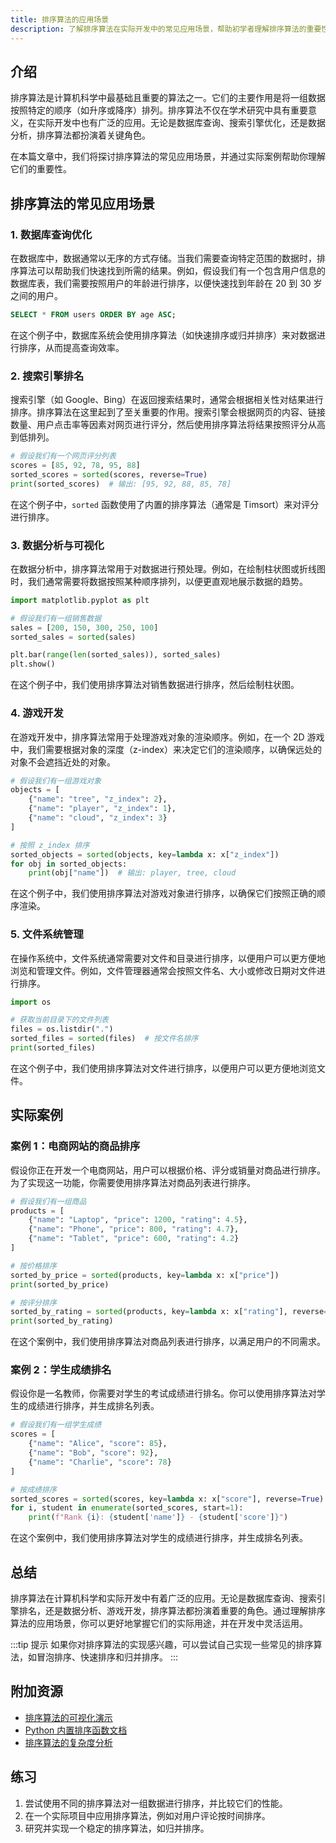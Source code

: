 ```yaml
---
title: 排序算法的应用场景
description: 了解排序算法在实际开发中的常见应用场景，帮助初学者理解排序算法的重要性。
---
```


## 介绍

排序算法是计算机科学中最基础且重要的算法之一。它们的主要作用是将一组数据按照特定的顺序（如升序或降序）排列。排序算法不仅在学术研究中具有重要意义，在实际开发中也有广泛的应用。无论是数据库查询、搜索引擎优化，还是数据分析，排序算法都扮演着关键角色。

在本篇文章中，我们将探讨排序算法的常见应用场景，并通过实际案例帮助你理解它们的重要性。

## 排序算法的常见应用场景

### 1. 数据库查询优化

在数据库中，数据通常以无序的方式存储。当我们需要查询特定范围的数据时，排序算法可以帮助我们快速找到所需的结果。例如，假设我们有一个包含用户信息的数据库表，我们需要按照用户的年龄进行排序，以便快速找到年龄在 20 到 30 岁之间的用户。

```sql
SELECT * FROM users ORDER BY age ASC;
```

在这个例子中，数据库系统会使用排序算法（如快速排序或归并排序）来对数据进行排序，从而提高查询效率。

### 2. 搜索引擎排名

搜索引擎（如 Google、Bing）在返回搜索结果时，通常会根据相关性对结果进行排序。排序算法在这里起到了至关重要的作用。搜索引擎会根据网页的内容、链接数量、用户点击率等因素对网页进行评分，然后使用排序算法将结果按照评分从高到低排列。

```python
# 假设我们有一个网页评分列表
scores = [85, 92, 78, 95, 88]
sorted_scores = sorted(scores, reverse=True)
print(sorted_scores)  # 输出: [95, 92, 88, 85, 78]
```

在这个例子中，`sorted` 函数使用了内置的排序算法（通常是 Timsort）来对评分进行排序。

### 3. 数据分析与可视化

在数据分析中，排序算法常用于对数据进行预处理。例如，在绘制柱状图或折线图时，我们通常需要将数据按照某种顺序排列，以便更直观地展示数据的趋势。

```python
import matplotlib.pyplot as plt

# 假设我们有一组销售数据
sales = [200, 150, 300, 250, 100]
sorted_sales = sorted(sales)

plt.bar(range(len(sorted_sales)), sorted_sales)
plt.show()
```

在这个例子中，我们使用排序算法对销售数据进行排序，然后绘制柱状图。

### 4. 游戏开发

在游戏开发中，排序算法常用于处理游戏对象的渲染顺序。例如，在一个 2D 游戏中，我们需要根据对象的深度（z-index）来决定它们的渲染顺序，以确保远处的对象不会遮挡近处的对象。

```python
# 假设我们有一组游戏对象
objects = [
    {"name": "tree", "z_index": 2},
    {"name": "player", "z_index": 1},
    {"name": "cloud", "z_index": 3}
]

# 按照 z_index 排序
sorted_objects = sorted(objects, key=lambda x: x["z_index"])
for obj in sorted_objects:
    print(obj["name"])  # 输出: player, tree, cloud
```

在这个例子中，我们使用排序算法对游戏对象进行排序，以确保它们按照正确的顺序渲染。

### 5. 文件系统管理

在操作系统中，文件系统通常需要对文件和目录进行排序，以便用户可以更方便地浏览和管理文件。例如，文件管理器通常会按照文件名、大小或修改日期对文件进行排序。

```python
import os

# 获取当前目录下的文件列表
files = os.listdir(".")
sorted_files = sorted(files)  # 按文件名排序
print(sorted_files)
```

在这个例子中，我们使用排序算法对文件进行排序，以便用户可以更方便地浏览文件。

## 实际案例

### 案例 1：电商网站的商品排序

假设你正在开发一个电商网站，用户可以根据价格、评分或销量对商品进行排序。为了实现这一功能，你需要使用排序算法对商品列表进行排序。

```python
# 假设我们有一组商品
products = [
    {"name": "Laptop", "price": 1200, "rating": 4.5},
    {"name": "Phone", "price": 800, "rating": 4.7},
    {"name": "Tablet", "price": 600, "rating": 4.2}
]

# 按价格排序
sorted_by_price = sorted(products, key=lambda x: x["price"])
print(sorted_by_price)

# 按评分排序
sorted_by_rating = sorted(products, key=lambda x: x["rating"], reverse=True)
print(sorted_by_rating)
```

在这个案例中，我们使用排序算法对商品列表进行排序，以满足用户的不同需求。

### 案例 2：学生成绩排名

假设你是一名教师，你需要对学生的考试成绩进行排名。你可以使用排序算法对学生的成绩进行排序，并生成排名列表。

```python
# 假设我们有一组学生成绩
scores = [
    {"name": "Alice", "score": 85},
    {"name": "Bob", "score": 92},
    {"name": "Charlie", "score": 78}
]

# 按成绩排序
sorted_scores = sorted(scores, key=lambda x: x["score"], reverse=True)
for i, student in enumerate(sorted_scores, start=1):
    print(f"Rank {i}: {student['name']} - {student['score']}")
```

在这个案例中，我们使用排序算法对学生的成绩进行排序，并生成排名列表。

## 总结

排序算法在计算机科学和实际开发中有着广泛的应用。无论是数据库查询、搜索引擎排名，还是数据分析、游戏开发，排序算法都扮演着重要的角色。通过理解排序算法的应用场景，你可以更好地掌握它们的实际用途，并在开发中灵活运用。

:::tip 提示
如果你对排序算法的实现感兴趣，可以尝试自己实现一些常见的排序算法，如冒泡排序、快速排序和归并排序。
:::

## 附加资源

- [排序算法的可视化演示](https://visualgo.net/en/sorting)
- [Python 内置排序函数文档](https://docs.python.org/3/howto/sorting.html)
- [排序算法的复杂度分析](https://en.wikipedia.org/wiki/Sorting_algorithm#Comparison_of_algorithms)

## 练习

1. 尝试使用不同的排序算法对一组数据进行排序，并比较它们的性能。
2. 在一个实际项目中应用排序算法，例如对用户评论按时间排序。
3. 研究并实现一个稳定的排序算法，如归并排序。
